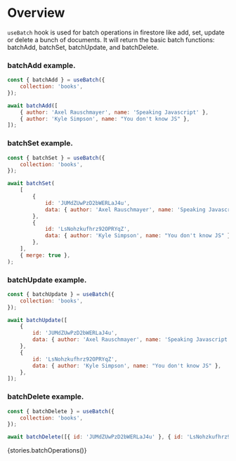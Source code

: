 
<Meta title="Modules|firebase-hooks/Hooks" />

# Overview

`useBatch` hook is used for batch operations in firestore like add, set, update or delete a bunch of documents. It will return the basic batch functions: batchAdd, batchSet, batchUpdate, and batchDelete.

### batchAdd example.

```js
const { batchAdd } = useBatch({
    collection: 'books',
});

await batchAdd([
    { author: 'Axel Rauschmayer', name: 'Speaking Javascript' },
    { author: 'Kyle Simpson', name: "You don't know JS" },
]);
```

### batchSet example.

```js
const { batchSet } = useBatch({
    collection: 'books',
});

await batchSet(
    [
        {
            id: 'JUMdZUwPzD2bWERLaJ4u',
            data: { author: 'Axel Rauschmayer', name: 'Speaking Javascript' },
        },
        {
            id: 'LsNohzkufhrz92OPRYqZ',
            data: { author: 'Kyle Simpson', name: "You don't know JS" },
        },
    ],
    { merge: true },
);
```

### batchUpdate example.

```js
const { batchUpdate } = useBatch({
    collection: 'books',
});

await batchUpdate([
    {
        id: 'JUMdZUwPzD2bWERLaJ4u',
        data: { author: 'Axel Rauschmayer', name: 'Speaking Javascript' },
    },
    {
        id: 'LsNohzkufhrz92OPRYqZ',
        data: { author: 'Kyle Simpson', name: "You don't know JS" },
    },
]);
```

### batchDelete example.

```js
const { batchDelete } = useBatch({
    collection: 'books',
});

await batchDelete([{ id: 'JUMdZUwPzD2bWERLaJ4u' }, { id: 'LsNohzkufhrz92OPRYqZ' }]);
```

<Preview>
    <Story name="useBatch">{stories.batchOperations()}</Story>
</Preview>
